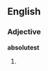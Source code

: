 ==English==
===Adjective===
'''absolutest'''
# {{rare}} {{superlative of|[[absolute]]}}
{{anagrams:en/abelossttu}}